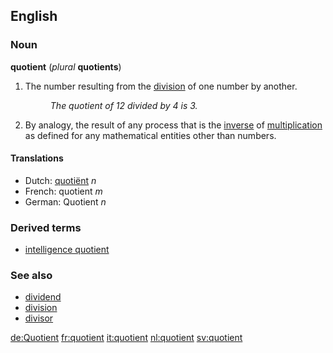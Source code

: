 ==English==
===Noun===
'''quotient''' (''plural'' '''quotients''')

#{{arithmetic}} The number resulting from the [[division]] of one number by another.
#:''The quotient of 12 divided by 4 is 3.''
#{{mathematics}} By analogy, the result of any process that is the [[inverse]] of [[multiplication]] as defined for any mathematical entities other than numbers.

====Translations====
*Dutch: [[quotiënt]] ''n''
*French: quotient ''m''
*German: Quotient ''n''

===Derived terms===
*[[intelligence quotient]]

===See also===
*[[dividend]]
*[[division]]
*[[divisor]]

[[de:Quotient]]
[[fr:quotient]]
[[it:quotient]]
[[nl:quotient]]
[[sv:quotient]]